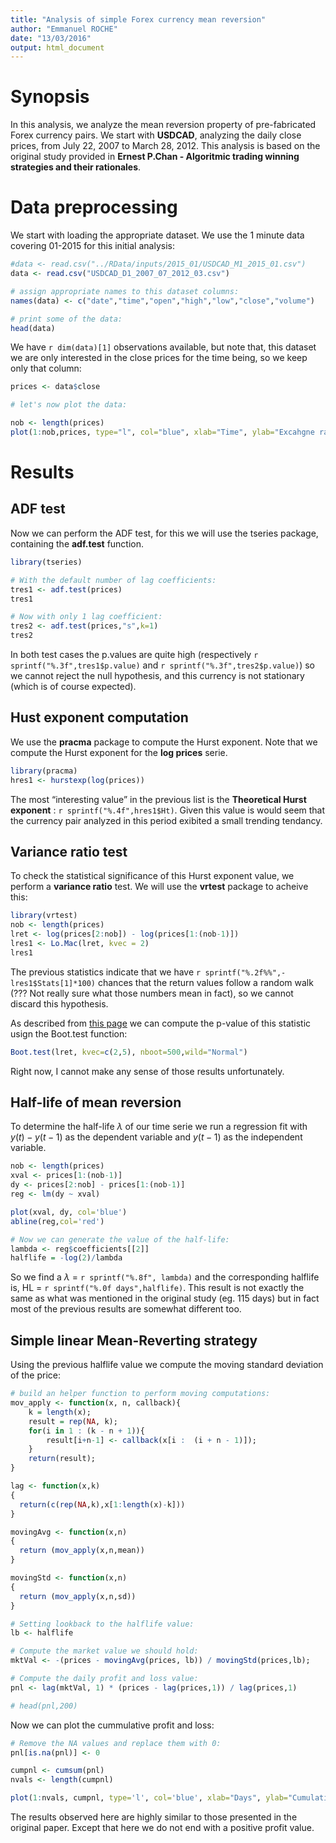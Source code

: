 ```yaml
---
title: "Analysis of simple Forex currency mean reversion"
author: "Emmanuel ROCHE"
date: "13/03/2016"
output: html_document
---
```


# Synopsis

In this analysis, we analyze the mean reversion property of pre-fabricated Forex currency pairs. We start with **USDCAD**, analyzing the daily close prices, from July 22, 2007 to March 28, 2012. This analysis is based on the original study provided in **Ernest P.Chan - Algoritmic trading winning strategies and their rationales**.


# Data preprocessing

We start with loading the appropriate dataset. We use the 1 minute data covering 01-2015 for this initial analysis:

```r
#data <- read.csv("../RData/inputs/2015_01/USDCAD_M1_2015_01.csv")
data <- read.csv("USDCAD_D1_2007_07_2012_03.csv")

# assign appropriate names to this dataset columns:
names(data) <- c("date","time","open","high","low","close","volume")

# print some of the data:
head(data)
```


We have `r dim(data)[1]` observations available, but note that, this dataset we are only interested in the close prices for the time being, so we keep only that column:

```r
prices <- data$close

# let's now plot the data:

nob <- length(prices)
plot(1:nob,prices, type="l", col="blue", xlab="Time", ylab="Excahgne rate", main="USDCAD exchange rate")

```

# Results

## ADF test

Now we can perform the ADF test, for this we will use the tseries package, containing the **adf.test** function.

```r
library(tseries)

# With the default number of lag coefficients:
tres1 <- adf.test(prices)
tres1

# Now with only 1 lag coefficient:
tres2 <- adf.test(prices,"s",k=1)
tres2
```

In both test cases the p.values are quite high (respectively `r sprintf("%.3f",tres1$p.value)` and `r sprintf("%.3f",tres2$p.value)`) so we cannot reject the null hypothesis, and this currency is not stationary (which is of course expected).

## Hust exponent computation

We use the **pracma** package to compute the Hurst exponent. Note that we compute the Hurst exponent for the **log prices** serie.

```r
library(pracma)
hres1 <- hurstexp(log(prices))
```

The most "interesting value" in the previous list is the **Theoretical Hurst exponent** : `r sprintf("%.4f",hres1$Ht)`. Given this value is would seem that the currency pair analyzed in this period exibited a small trending tendancy.


## Variance ratio test

To check the statistical significance of this Hurst exponent value, we perform a **variance ratio** test. We will use the **vrtest** package to acheive this:

```r
library(vrtest)
nob <- length(prices)
lret <- log(prices[2:nob]) - log(prices[1:(nob-1)])
lres1 <- Lo.Mac(lret, kvec = 2)
lres1
```

The previous statistics indicate that we have `r sprintf("%.2f%%",-lres1$Stats[1]*100)` chances that the return values follow a random walk (??? Not really sure what those numbers mean in fact), so we cannot discard this hypothesis.

As described from [this page](http://stackoverflow.com/questions/14186547/vrtest-package-extended-text-answers) we can compute the p-value of this statistic usign the Boot.test function:

```r
Boot.test(lret, kvec=c(2,5), nboot=500,wild="Normal")
```

Right now, I cannot make any sense of those results unfortunately.

## Half-life of mean reversion


To determine the half-life $\lambda$ of our time serie we run a regression fit with $y(t) - y(t-1)$ as the dependent variable and $y(t-1)$ as the independent variable.

```r
nob <- length(prices)
xval <- prices[1:(nob-1)] 
dy <- prices[2:nob] - prices[1:(nob-1)]
reg <- lm(dy ~ xval)

plot(xval, dy, col='blue')
abline(reg,col='red')

# Now we can generate the value of the half-life:
lambda <- reg$coefficients[[2]]
halflife = -log(2)/lambda
```

So we find a $\lambda$ = `r sprintf("%.8f", lambda)` and the corresponding halflife is, HL = `r sprintf("%.0f days",halflife)`. This result is not exactly the same as what was mentioned in the original study (eg. 115 days) but in fact most of the previous results are somewhat different too.

## Simple linear Mean-Reverting strategy

Using the previous halflife value we compute the moving standard deviation of the price:

```r
# build an helper function to perform moving computations:
mov_apply <- function(x, n, callback){
    k = length(x);
    result = rep(NA, k);
    for(i in 1 : (k - n + 1)){
        result[i+n-1] <- callback(x[i :  (i + n - 1)]);
    }    
    return(result);
}

lag <- function(x,k)
{
  return(c(rep(NA,k),x[1:length(x)-k]))
}

movingAvg <- function(x,n)
{
  return (mov_apply(x,n,mean))
}

movingStd <- function(x,n)
{
  return (mov_apply(x,n,sd))
}

# Setting lookback to the halflife value:
lb <- halflife

# Compute the market value we should hold:
mktVal <- -(prices - movingAvg(prices, lb)) / movingStd(prices,lb);

# Compute the daily profit and loss value:
pnl <- lag(mktVal, 1) * (prices - lag(prices,1)) / lag(prices,1)

# head(pnl,200)
```

Now we can plot the cummulative profit and loss:

```r

# Remove the NA values and replace them with 0:
pnl[is.na(pnl)] <- 0

cumpnl <- cumsum(pnl)
nvals <- length(cumpnl)

plot(1:nvals, cumpnl, type='l', col='blue', xlab="Days", ylab="Cumulative P&L", main="Cummulative Profit and Loss")
```


The results observed here are highly similar to those presented in the original paper. Except that here we do not end with a positive profit value.



